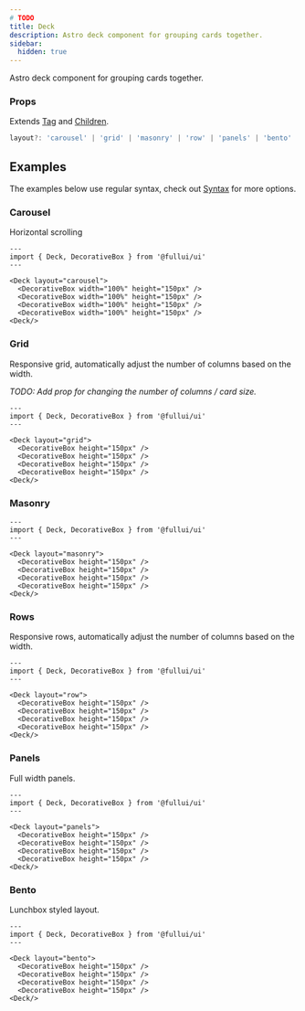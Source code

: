 ```yaml
---
# TODO
title: Deck
description: Astro deck component for grouping cards together.
sidebar:
  hidden: true
---
```


Astro deck component for grouping cards together.

### Props
Extends [Tag](/foundation/tag) and [Children](/foundation/children).
```ts
layout?: 'carousel' | 'grid' | 'masonry' | 'row' | 'panels' | 'bento'
```

## Examples
The examples below use regular syntax, check out [Syntax](/overview/components) for more options.

### Carousel
Horizontal scrolling
```astro live
---
import { Deck, DecorativeBox } from '@fullui/ui'
---

<Deck layout="carousel">
  <DecorativeBox width="100%" height="150px" />
  <DecorativeBox width="100%" height="150px" />
  <DecorativeBox width="100%" height="150px" />
  <DecorativeBox width="100%" height="150px" />
<Deck/>
```

### Grid
Responsive grid, automatically adjust the number of columns based on the width.

_TODO: Add prop for changing the number of columns / card size._
```astro live
---
import { Deck, DecorativeBox } from '@fullui/ui'
---

<Deck layout="grid">
  <DecorativeBox height="150px" />
  <DecorativeBox height="150px" />
  <DecorativeBox height="150px" />
  <DecorativeBox height="150px" />
<Deck/>
```

### Masonry
```astro live
---
import { Deck, DecorativeBox } from '@fullui/ui'
---

<Deck layout="masonry">
  <DecorativeBox height="150px" />
  <DecorativeBox height="150px" />
  <DecorativeBox height="150px" />
  <DecorativeBox height="150px" />
<Deck/>
```

### Rows
Responsive rows, automatically adjust the number of columns based on the width.
```astro live
---
import { Deck, DecorativeBox } from '@fullui/ui'
---

<Deck layout="row">
  <DecorativeBox height="150px" />
  <DecorativeBox height="150px" />
  <DecorativeBox height="150px" />
  <DecorativeBox height="150px" />
<Deck/>
```

### Panels

Full width panels.
```astro live
---
import { Deck, DecorativeBox } from '@fullui/ui'
---

<Deck layout="panels">
  <DecorativeBox height="150px" />
  <DecorativeBox height="150px" />
  <DecorativeBox height="150px" />
  <DecorativeBox height="150px" />
<Deck/>
```

### Bento

Lunchbox styled layout.
```astro live
---
import { Deck, DecorativeBox } from '@fullui/ui'
---

<Deck layout="bento">
  <DecorativeBox height="150px" />
  <DecorativeBox height="150px" />
  <DecorativeBox height="150px" />
  <DecorativeBox height="150px" />
<Deck/>
```
